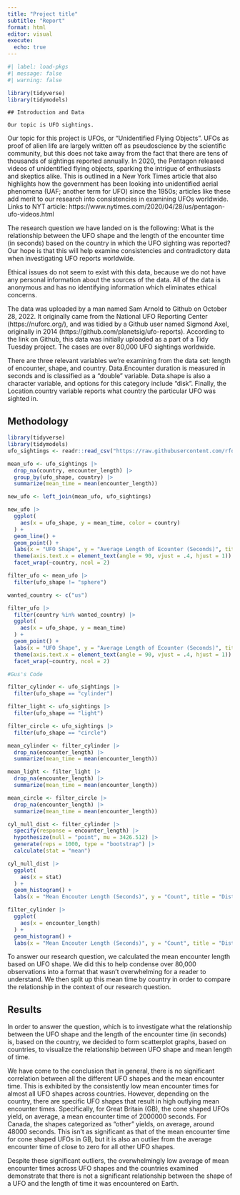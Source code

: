 ```yaml
---
title: "Project title"
subtitle: "Report"
format: html
editor: visual
execute:
  echo: true
---
```


```r
#| label: load-pkgs
#| message: false
#| warning: false

library(tidyverse)
library(tidymodels)
```

    ## Introduction and Data

    Our topic is UFO sightings.

Our topic for this project is UFOs, or "Unidentified Flying Objects". UFOs as proof of alien life are largely written off as pseudoscience by the scientific community, but this does not take away from the fact that there are tens of thousands of sightings reported annually. In 2020, the Pentagon released videos of unidentified flying objects, sparking the intrigue of enthusiasts and skeptics alike. This is outlined in a New York Times article that also highlights how the government has been looking into unidentified aerial phenomena (UAF; another term for UFO) since the 1950s; articles like these add merit to our research into consistencies in examining UFOs worldwide. Links to NYT article: https://www.nytimes.com/2020/04/28/us/pentagon-ufo-videos.html

The research question we have landed on is the following: What is the relationship between the UFO shape and the length of the encounter time (in seconds) based on the country in which the UFO sighting was reported? Our hope is that this will help examine consistencies and contradictory data when investigating UFO reports worldwide.

Ethical issues do not seem to exist with this data, because we do not have any personal information about the sources of the data. All of the data is anonymous and has no identifying information which eliminates ethical concerns.

The data was uploaded by a man named Sam Arnold to Github on October 28, 2022. It originally came from the National UFO Reporting Center (https://nuforc.org/), and was tidied by a Github user named Sigmond Axel, originally in 2014 (https://github.com/planetsig/ufo-reports). According to the link on Github, this data was initially uploaded as a part of a Tidy Tuesday project. The cases are over 80,000 UFO sightings worldwide.

There are three relevant variables we're examining from the data set: length of encounter, shape, and country. Data.Encounter duration is measured in seconds and is classified as a "double" variable. Data.shape is also a character variable, and options for this category include "disk". Finally, the Location.country variable reports what country the particular UFO was sighted in.

## Methodology

```r
library(tidyverse)
library(tidymodels)
ufo_sightings <- readr::read_csv("https://raw.githubusercontent.com/rfordatascience/tidytuesday/master/data/2019/2019-06-25/ufo_sightings.csv")

```

```r


mean_ufo <- ufo_sightings |>
  drop_na(country, encounter_length) |>
  group_by(ufo_shape, country) |>
  summarize(mean_time = mean(encounter_length))

new_ufo <- left_join(mean_ufo, ufo_sightings)

new_ufo |>
  ggplot(
    aes(x = ufo_shape, y = mean_time, color = country)
  ) +
  geom_line() +
  geom_point() +
  labs(x = "UFO Shape", y = "Average Length of Ecounter (Seconds)", title = "UFO Encounter Length by Shape and Country") +
  theme(axis.text.x = element_text(angle = 90, vjust = .4, hjust = 1)) +
  facet_wrap(~country, ncol = 2)

filter_ufo <- mean_ufo |>
  filter(ufo_shape != "sphere")

wanted_country <- c("us")

filter_ufo |>
  filter(country %in% wanted_country) |>
  ggplot(
    aes(x = ufo_shape, y = mean_time)
  ) +
  geom_point() +
  labs(x = "UFO Shape", y = "Average Length of Ecounter (Seconds)", title = "UFO Encounter Length by Shape and Country") +
  theme(axis.text.x = element_text(angle = 90, vjust = .4, hjust = 1)) +
  facet_wrap(~country, ncol = 2)
```

```r

#Gus's Code

filter_cylinder <- ufo_sightings |>
  filter(ufo_shape == "cylinder")

filter_light <- ufo_sightings |>
  filter(ufo_shape == "light")

filter_circle <- ufo_sightings |>
  filter(ufo_shape == "circle")

mean_cylinder <- filter_cylinder |>
  drop_na(encounter_length) |>
  summarize(mean_time = mean(encounter_length))

mean_light <- filter_light |>
  drop_na(encounter_length) |>
  summarize(mean_time = mean(encounter_length)) 

mean_circle <- filter_circle |>
  drop_na(encounter_length) |>
  summarize(mean_time = mean(encounter_length)) 

cyl_null_dist <- filter_cylinder |>
  specify(response = encounter_length) |>
  hypothesize(null = "point", mu = 3426.512) |>
  generate(reps = 1000, type = "bootstrap") |>
  calculate(stat = "mean")

cyl_null_dist |>
  ggplot(
    aes(x = stat)
  ) +
  geom_histogram() +
  labs(x = "Mean Encouter Length (Seconds)", y = "Count", title = "Distribution of Encounter Length for Cylinders")

filter_cylinder |>
  ggplot(
    aes(x = encounter_length)
  ) +
  geom_histogram() +
  labs(x = "Mean Encouter Length (Seconds)", y = "Count", title = "Distribution of Encounter Length for Cylinders")
```

To answer our research question, we calculated the mean encounter length based on UFO shape. We did this to help condense over 80,000 observations into a format that wasn't overwhelming for a reader to understand. We then split up this mean time by country in order to compare the relationship in the context of our research question.

## Results

In order to answer the question, which is to investigate what the relationship between the UFO shape and the length of the encounter time (in seconds) is, based on the country, we decided to form scatterplot graphs, based on countries, to visualize the relationship between UFO shape and mean length of time.

We have come to the conclusion that in general, there is no significant correlation between all the different UFO shapes and the mean encounter time. This is exhibited by the consistently low mean encounter times for almost all UFO shapes across countries. However, depending on the country, there are specific UFO shapes that result in high outlying mean encounter times. Specifically, for Great Britain (GB), the cone shaped UFOs yield, on average, a mean encounter time of 2000000 seconds. For Canada, the shapes categorized as "other" yields, on average, around 48000 seconds. This isn't as significant as that of the mean encounter time for cone shaped UFOs in GB, but it is also an outlier from the average encounter time of close to zero for all other UFO shapes.

Despite these significant outliers, the overwhelmingly low average of mean encounter times across UFO shapes and the countries examined demonstrate that there is not a significant relationship between the shape of a UFO and the length of time it was encountered on Earth.
